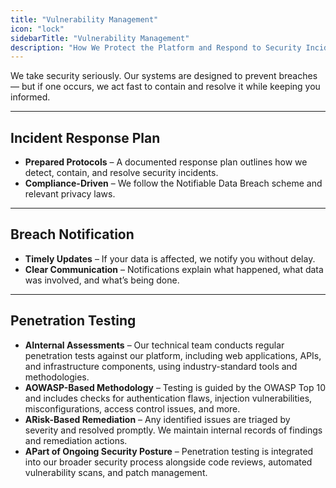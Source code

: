 ```yaml
---
title: "Vulnerability Management"
icon: "lock"
sidebarTitle: "Vulnerability Management"
description: "How We Protect the Platform and Respond to Security Incidents"
---
```


We take security seriously. Our systems are designed to prevent breaches — but if one occurs, we act fast to contain and resolve it while keeping you informed.

---

## Incident Response Plan

- **Prepared Protocols** – A documented response plan outlines how we detect, contain, and resolve security incidents.
- **Compliance-Driven** – We follow the Notifiable Data Breach scheme and relevant privacy laws.

---

## Breach Notification

- **Timely Updates** – If your data is affected, we notify you without delay.
- **Clear Communication** – Notifications explain what happened, what data was involved, and what’s being done.

---

## Penetration Testing

- **AInternal Assessments** – Our technical team conducts regular penetration tests against our platform, including web applications, APIs, and infrastructure components, using industry-standard tools and methodologies.
- **AOWASP-Based Methodology** – Testing is guided by the OWASP Top 10 and includes checks for authentication flaws, injection vulnerabilities, misconfigurations, access control issues, and more.
- **ARisk-Based Remediation** – Any identified issues are triaged by severity and resolved promptly. We maintain internal records of findings and remediation actions.
- **APart of Ongoing Security Posture** – Penetration testing is integrated into our broader security process alongside code reviews, automated vulnerability scans, and patch management.


